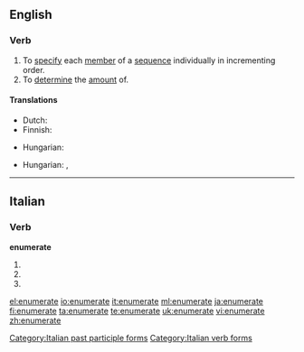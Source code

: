==English==

===Verb===
{{en-verb|enumerat|ing}}

# To [[specify]] each [[member]] of a [[sequence]] individually in incrementing order.
# To [[determine]] the [[amount]] of.

====Translations====
{{trans-top|To specify each member of a sequence individually in incrementing order}}
* Dutch: {{t|nl|uittellen}}
* Finnish: {{t-|fi|luetella}}
{{trans-mid}}
* Hungarian: {{t|hu|felsorol}}
{{trans-bottom}}

{{trans-top|To determine the amount of}}
* Hungarian: {{t|hu|megszámol}},  {{t+|hu|számlál}}
{{trans-mid}}
{{trans-bottom}}

----

==Italian==

===Verb===
'''enumerate'''

# {{form of|[[second-person|Second-person]] [[plural]] [[present tense]]|[[enumerare#Italian|enumerare]]|lang=Italian}}
# {{form of|Second-person plural [[imperative]]|enumerare#Italian|enumerare|lang=Italian}}
# {{form of|[[feminine|Feminine]] plural|[[enumerato]]}}

[[Category:Italian past participle forms]]
[[Category:Italian verb forms]]

[[el:enumerate]]
[[io:enumerate]]
[[it:enumerate]]
[[ml:enumerate]]
[[ja:enumerate]]
[[fi:enumerate]]
[[ta:enumerate]]
[[te:enumerate]]
[[uk:enumerate]]
[[vi:enumerate]]
[[zh:enumerate]]